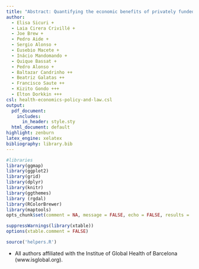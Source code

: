 ```yaml
---
title: "Abstract: Quantifying the economic benefits of privately funded malaria control interventions in Maragra, Mozambique"
author: 
  - Elisa Sicuri +
  - Laia Cirera Crivillé +
  - Joe Brew +
  - Pedro Aide +
  - Sergio Alonso +
  - Eusebio Macete +
  - Inácio Mandomando +
  - Quique Bassat +
  - Pedro Alonso +
  - Baltazar Candrinho ++
  - Beatriz Galatas ++
  - Francisco Saute ++
  - Kizito Gondo +++
  - Elton Dorkkin +++ 
csl: health-economics-policy-and-law.csl
output:
  pdf_document:
    includes:
      in_header: style.sty
  html_document: default
highlight: zenburn
latex_engine: xelatex
bibliography: library.bib
---
```





```r
#libraries
library(ggmap)
library(ggplot2)
library(grid)
library(dplyr)
library(knitr)
library(ggthemes)
library (rgdal)
library(RColorBrewer)
library(maptools)
opts_chunk$set(comment = NA, message = FALSE, echo = FALSE, results = 'hide', fig.height = 6, warning = FALSE, fig.width = 6)
```

```r
suppressWarnings(library(xtable))
options(xtable.comment = FALSE)
```

```r
source('helpers.R')
```


\begin{changemargin}{1cm}{1cm} 

\begin{center}
\Large{\textbf{Abstract}}
\end{center}

\begin{large}
\textbf{Context:} The eradication of malaria could be accelerated by enlisting multiple non-governmental actors, including large private firms operating in endemic regions. Participation, however, relies on a clear and accurate quantification of the cost and impact of malaria control activities on economic output. This project uses the case of the sugar mill of Maragra Açucar CA (southern Mozambique) to assess the impact of privately-managed indoor residual spraying on workers' economic output (in terms of both absenteeism and productivity).\\

\textbf{Hypothesis:} Indoor residual spraying reduces worker absenteeism, and the savings in increased productivity are greater than the costs of intervention implementation.\\

\textbf{Methods:} We employ a "difference in differences" approach to assess the causal impact of indoor residual spraying on worker absenteeism. To avoid omitted variable bias, we complement our analysis with both in-person interviews of managers and employees, and use elastic net regression for variable selection. To estimate causal impact, we regress time since spraying on absenteeism, adjusting for seasonality, worker occupation and sociodemographic characteristics and holidays. \\

\textbf{Results:} Undetermined. This research project is currently in progress. Regardless of whether our hypothesis is accepted or rejected, we will present the results and their implications for the private financing of malaria control in general. \\



\end{large}

\end{changemargin}

* All authors affiliated with the Institue of Global Health of Barcelona (www.isglobal.org).

